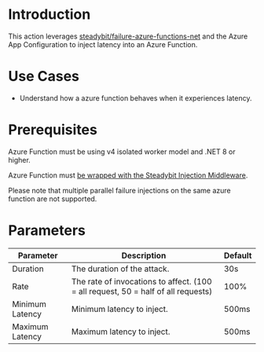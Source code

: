 # Introduction

This action leverages [steadybit/failure-azure-functions-net](https://github.com/steadybit/failure-azure-functions-net) and the Azure App Configuration to inject latency into an Azure Function.

# Use Cases

- Understand how a azure function behaves when it experiences latency.

# Prerequisites

Azure Function must be using v4 isolated worker model and .NET 8 or higher.

Azure Function must [be wrapped with the Steadybit Injection Middleware](https://github.com/steadybit/failure-azure-functions-net).

Please note that multiple parallel failure injections on the same azure function are not supported.

# Parameters

| Parameter       | Description                                                                       | Default |
| --------------- | --------------------------------------------------------------------------------- | ------- |
| Duration        | The duration of the attack.                                                       | 30s     |
| Rate            | The rate of invocations to affect. (100 = all request, 50 = half of all requests) | 100%    |
| Minimum Latency | Minimum latency to inject.                                                        | 500ms   |
| Maximum Latency | Maximum latency to inject.                                                        | 500ms   |